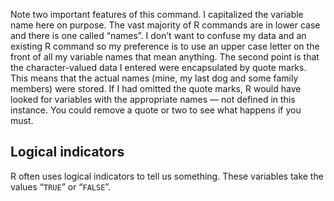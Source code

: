 Note two important features of this command. I capitalized the variable
name here on purpose. The vast majority of R commands are in lower case
and there is one called “names". I don’t want to confuse my data and an
existing R command so my preference is to use an upper case letter on
the front of all my variable names that mean anything. The second point
is that the character-valued data I entered were encapsulated by quote
marks. This means that the actual names (mine, my last dog and some
family members) were stored. If I had omitted the quote marks, R would
have looked for variables with the appropriate names — not defined in
this instance. You could remove a quote or two to see what happens if
you must.

## Logical indicators

R often uses logical indicators to tell us something. These variables
take the values “`TRUE` " or “`FALSE` ". 

